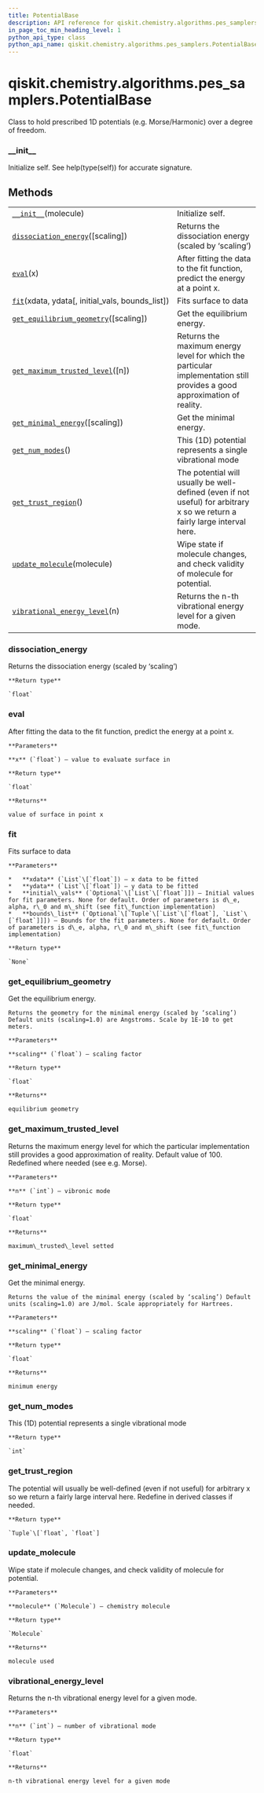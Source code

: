 ```yaml
---
title: PotentialBase
description: API reference for qiskit.chemistry.algorithms.pes_samplers.PotentialBase
in_page_toc_min_heading_level: 1
python_api_type: class
python_api_name: qiskit.chemistry.algorithms.pes_samplers.PotentialBase
---
```


<span id="qiskit-chemistry-algorithms-pes-samplers-potentialbase" />

# qiskit.chemistry.algorithms.pes\_samplers.PotentialBase

<Class id="qiskit.chemistry.algorithms.pes_samplers.PotentialBase" github="https://github.com/qiskit-community/qiskit-aqua/tree/stable/0.8/qiskit/chemistry/algorithms/pes_samplers/potentials/potential_base.py" signature="PotentialBase(molecule)">
  Class to hold prescribed 1D potentials (e.g. Morse/Harmonic) over a degree of freedom.

  ### \_\_init\_\_

  <Function id="qiskit.chemistry.algorithms.pes_samplers.PotentialBase.__init__" name="__init__" signature="__init__(molecule)">
    Initialize self. See help(type(self)) for accurate signature.
  </Function>

  ## Methods

  |                                                                                                                                                                                                              |                                                                                                                            |
  | ------------------------------------------------------------------------------------------------------------------------------------------------------------------------------------------------------------ | -------------------------------------------------------------------------------------------------------------------------- |
  | [`__init__`](#qiskit.chemistry.algorithms.pes_samplers.PotentialBase.__init__ "qiskit.chemistry.algorithms.pes_samplers.PotentialBase.__init__")(molecule)                                                   | Initialize self.                                                                                                           |
  | [`dissociation_energy`](#qiskit.chemistry.algorithms.pes_samplers.PotentialBase.dissociation_energy "qiskit.chemistry.algorithms.pes_samplers.PotentialBase.dissociation_energy")(\[scaling])                | Returns the dissociation energy (scaled by ‘scaling’)                                                                      |
  | [`eval`](#qiskit.chemistry.algorithms.pes_samplers.PotentialBase.eval "qiskit.chemistry.algorithms.pes_samplers.PotentialBase.eval")(x)                                                                      | After fitting the data to the fit function, predict the energy at a point x.                                               |
  | [`fit`](#qiskit.chemistry.algorithms.pes_samplers.PotentialBase.fit "qiskit.chemistry.algorithms.pes_samplers.PotentialBase.fit")(xdata, ydata\[, initial\_vals, bounds\_list])                              | Fits surface to data                                                                                                       |
  | [`get_equilibrium_geometry`](#qiskit.chemistry.algorithms.pes_samplers.PotentialBase.get_equilibrium_geometry "qiskit.chemistry.algorithms.pes_samplers.PotentialBase.get_equilibrium_geometry")(\[scaling]) | Get the equilibrium energy.                                                                                                |
  | [`get_maximum_trusted_level`](#qiskit.chemistry.algorithms.pes_samplers.PotentialBase.get_maximum_trusted_level "qiskit.chemistry.algorithms.pes_samplers.PotentialBase.get_maximum_trusted_level")(\[n])    | Returns the maximum energy level for which the particular implementation still provides a good approximation of reality.   |
  | [`get_minimal_energy`](#qiskit.chemistry.algorithms.pes_samplers.PotentialBase.get_minimal_energy "qiskit.chemistry.algorithms.pes_samplers.PotentialBase.get_minimal_energy")(\[scaling])                   | Get the minimal energy.                                                                                                    |
  | [`get_num_modes`](#qiskit.chemistry.algorithms.pes_samplers.PotentialBase.get_num_modes "qiskit.chemistry.algorithms.pes_samplers.PotentialBase.get_num_modes")()                                            | This (1D) potential represents a single vibrational mode                                                                   |
  | [`get_trust_region`](#qiskit.chemistry.algorithms.pes_samplers.PotentialBase.get_trust_region "qiskit.chemistry.algorithms.pes_samplers.PotentialBase.get_trust_region")()                                   | The potential will usually be well-defined (even if not useful) for arbitrary x so we return a fairly large interval here. |
  | [`update_molecule`](#qiskit.chemistry.algorithms.pes_samplers.PotentialBase.update_molecule "qiskit.chemistry.algorithms.pes_samplers.PotentialBase.update_molecule")(molecule)                              | Wipe state if molecule changes, and check validity of molecule for potential.                                              |
  | [`vibrational_energy_level`](#qiskit.chemistry.algorithms.pes_samplers.PotentialBase.vibrational_energy_level "qiskit.chemistry.algorithms.pes_samplers.PotentialBase.vibrational_energy_level")(n)          | Returns the n-th vibrational energy level for a given mode.                                                                |

  ### dissociation\_energy

  <Function id="qiskit.chemistry.algorithms.pes_samplers.PotentialBase.dissociation_energy" name="dissociation_energy" signature="abstract dissociation_energy(scaling=1.0)">
    Returns the dissociation energy (scaled by ‘scaling’)

    **Return type**

    `float`
  </Function>

  ### eval

  <Function id="qiskit.chemistry.algorithms.pes_samplers.PotentialBase.eval" name="eval" signature="abstract eval(x)">
    After fitting the data to the fit function, predict the energy at a point x.

    **Parameters**

    **x** (`float`) – value to evaluate surface in

    **Return type**

    `float`

    **Returns**

    value of surface in point x
  </Function>

  ### fit

  <Function id="qiskit.chemistry.algorithms.pes_samplers.PotentialBase.fit" name="fit" signature="abstract fit(xdata, ydata, initial_vals=None, bounds_list=None)">
    Fits surface to data

    **Parameters**

    *   **xdata** (`List`\[`float`]) – x data to be fitted
    *   **ydata** (`List`\[`float`]) – y data to be fitted
    *   **initial\_vals** (`Optional`\[`List`\[`float`]]) – Initial values for fit parameters. None for default. Order of parameters is d\_e, alpha, r\_0 and m\_shift (see fit\_function implementation)
    *   **bounds\_list** (`Optional`\[`Tuple`\[`List`\[`float`], `List`\[`float`]]]) – Bounds for the fit parameters. None for default. Order of parameters is d\_e, alpha, r\_0 and m\_shift (see fit\_function implementation)

    **Return type**

    `None`
  </Function>

  ### get\_equilibrium\_geometry

  <Function id="qiskit.chemistry.algorithms.pes_samplers.PotentialBase.get_equilibrium_geometry" name="get_equilibrium_geometry" signature="abstract get_equilibrium_geometry(scaling=1.0)">
    Get the equilibrium energy.

    Returns the geometry for the minimal energy (scaled by ‘scaling’) Default units (scaling=1.0) are Angstroms. Scale by 1E-10 to get meters.

    **Parameters**

    **scaling** (`float`) – scaling factor

    **Return type**

    `float`

    **Returns**

    equilibrium geometry
  </Function>

  ### get\_maximum\_trusted\_level

  <Function id="qiskit.chemistry.algorithms.pes_samplers.PotentialBase.get_maximum_trusted_level" name="get_maximum_trusted_level" signature="get_maximum_trusted_level(n=0)">
    Returns the maximum energy level for which the particular implementation still provides a good approximation of reality. Default value of 100. Redefined where needed (see e.g. Morse).

    **Parameters**

    **n** (`int`) – vibronic mode

    **Return type**

    `float`

    **Returns**

    maximum\_trusted\_level setted
  </Function>

  ### get\_minimal\_energy

  <Function id="qiskit.chemistry.algorithms.pes_samplers.PotentialBase.get_minimal_energy" name="get_minimal_energy" signature="abstract get_minimal_energy(scaling=1.0)">
    Get the minimal energy.

    Returns the value of the minimal energy (scaled by ‘scaling’) Default units (scaling=1.0) are J/mol. Scale appropriately for Hartrees.

    **Parameters**

    **scaling** (`float`) – scaling factor

    **Return type**

    `float`

    **Returns**

    minimum energy
  </Function>

  ### get\_num\_modes

  <Function id="qiskit.chemistry.algorithms.pes_samplers.PotentialBase.get_num_modes" name="get_num_modes" signature="get_num_modes()">
    This (1D) potential represents a single vibrational mode

    **Return type**

    `int`
  </Function>

  ### get\_trust\_region

  <Function id="qiskit.chemistry.algorithms.pes_samplers.PotentialBase.get_trust_region" name="get_trust_region" signature="get_trust_region()">
    The potential will usually be well-defined (even if not useful) for arbitrary x so we return a fairly large interval here. Redefine in derived classes if needed.

    **Return type**

    `Tuple`\[`float`, `float`]
  </Function>

  ### update\_molecule

  <Function id="qiskit.chemistry.algorithms.pes_samplers.PotentialBase.update_molecule" name="update_molecule" signature="update_molecule(molecule)">
    Wipe state if molecule changes, and check validity of molecule for potential.

    **Parameters**

    **molecule** (`Molecule`) – chemistry molecule

    **Return type**

    `Molecule`

    **Returns**

    molecule used
  </Function>

  ### vibrational\_energy\_level

  <Function id="qiskit.chemistry.algorithms.pes_samplers.PotentialBase.vibrational_energy_level" name="vibrational_energy_level" signature="abstract vibrational_energy_level(n)">
    Returns the n-th vibrational energy level for a given mode.

    **Parameters**

    **n** (`int`) – number of vibrational mode

    **Return type**

    `float`

    **Returns**

    n-th vibrational energy level for a given mode
  </Function>
</Class>

